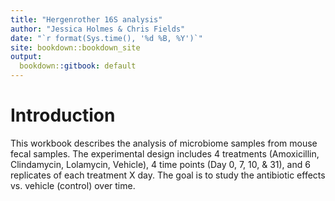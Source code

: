 ```yaml
---
title: "Hergenrother 16S analysis"
author: "Jessica Holmes & Chris Fields"
date: "`r format(Sys.time(), '%d %B, %Y')`"
site: bookdown::bookdown_site
output:
  bookdown::gitbook: default
---
```


# Introduction

This workbook describes the analysis of microbiome samples from mouse fecal samples. The experimental design includes 4 treatments (Amoxicillin, Clindamycin, Lolamycin, Vehicle), 4 time points (Day 0, 7, 10, & 31), and 6 replicates of each treatment X day. The goal is to study the antibiotic effects vs. vehicle (control) over time.
